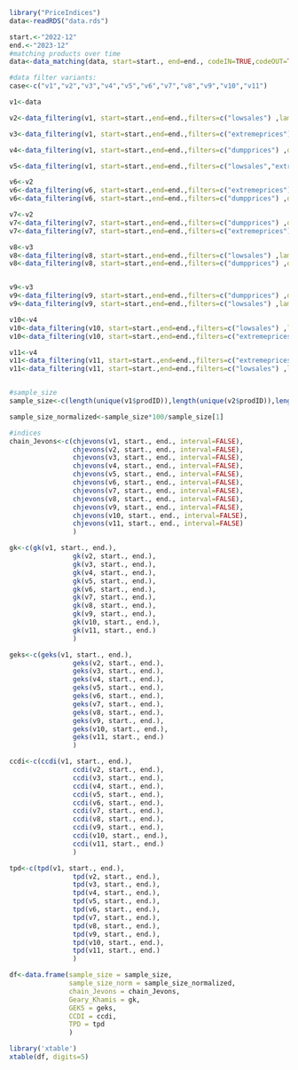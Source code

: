 

```{r}
library("PriceIndices")
data<-readRDS("data.rds")
```


```{r}
start.<-"2022-12"
end.<-"2023-12"
#matching products over time
data<-data_matching(data, start=start., end=end., codeIN=TRUE,codeOUT=TRUE,description=TRUE, onlydescription=FALSE,precision=0.995,interval=TRUE)

#data filter variants:
case<-c("v1","v2","v3","v4","v5","v6","v7","v8","v9","v10","v11")

v1<-data

v2<-data_filtering(v1, start=start.,end=end.,filters=c("lowsales") ,lambda=1.25, interval=TRUE)

v3<-data_filtering(v1, start=start.,end=end.,filters=c("extremeprices") ,plimits=c(0.25,3), interval=TRUE)

v4<-data_filtering(v1, start=start.,end=end.,filters=c("dumpprices") ,dplimits=c(0.25,0.3), interval=TRUE)

v5<-data_filtering(v1, start=start.,end=end.,filters=c("lowsales","extremeprices","dumpprices") ,lambda=1.25,plimits=c(0.25,3),dplimits=c(0.25,0.3), interval=TRUE)

v6<-v2
v6<-data_filtering(v6, start=start.,end=end.,filters=c("extremeprices") ,plimits=c(0.25,3), interval=TRUE)
v6<-data_filtering(v6, start=start.,end=end.,filters=c("dumpprices") ,dplimits=c(0.25,0.3), interval=TRUE)

v7<-v2
v7<-data_filtering(v7, start=start.,end=end.,filters=c("dumpprices") ,dplimits=c(0.25,0.3), interval=TRUE)
v7<-data_filtering(v7, start=start.,end=end.,filters=c("extremeprices") ,plimits=c(0.25,3), interval=TRUE)

v8<-v3
v8<-data_filtering(v8, start=start.,end=end.,filters=c("lowsales") ,lambda=1.25, interval=TRUE)
v8<-data_filtering(v8, start=start.,end=end.,filters=c("dumpprices") ,dplimits=c(0.25,0.3), interval=TRUE)


v9<-v3
v9<-data_filtering(v9, start=start.,end=end.,filters=c("dumpprices") ,dplimits=c(0.25,0.3), interval=TRUE)
v9<-data_filtering(v9, start=start.,end=end.,filters=c("lowsales") ,lambda=1.25, interval=TRUE)

v10<-v4
v10<-data_filtering(v10, start=start.,end=end.,filters=c("lowsales") ,lambda=1.25, interval=TRUE)
v10<-data_filtering(v10, start=start.,end=end.,filters=c("extremeprices") ,plimits=c(0.25,3), interval=TRUE)

v11<-v4
v11<-data_filtering(v11, start=start.,end=end.,filters=c("extremeprices") ,plimits=c(0.25,3), interval=TRUE)
v11<-data_filtering(v11, start=start.,end=end.,filters=c("lowsales") ,lambda=1.25, interval=TRUE)


#sample_size
sample_size<-c(length(unique(v1$prodID)),length(unique(v2$prodID)),length(unique(v3$prodID)),length(unique(v4$prodID)),length(unique(v5$prodID)),length(unique(v6$prodID)),length(unique(v7$prodID)),length(unique(v8$prodID)),length(unique(v9$prodID)),length(unique(v10$prodID)),length(unique(v11$prodID)))

sample_size_normalized<-sample_size*100/sample_size[1]

#indices
chain_Jevons<-c(chjevons(v1, start., end., interval=FALSE),
                chjevons(v2, start., end., interval=FALSE),
                chjevons(v3, start., end., interval=FALSE),
                chjevons(v4, start., end., interval=FALSE),
                chjevons(v5, start., end., interval=FALSE),
                chjevons(v6, start., end., interval=FALSE),
                chjevons(v7, start., end., interval=FALSE),
                chjevons(v8, start., end., interval=FALSE),
                chjevons(v9, start., end., interval=FALSE),
                chjevons(v10, start., end., interval=FALSE),
                chjevons(v11, start., end., interval=FALSE)
                )

gk<-c(gk(v1, start., end.),
                gk(v2, start., end.),
                gk(v3, start., end.),
                gk(v4, start., end.),
                gk(v5, start., end.),
                gk(v6, start., end.),
                gk(v7, start., end.),
                gk(v8, start., end.),
                gk(v9, start., end.),
                gk(v10, start., end.),
                gk(v11, start., end.)
                )

geks<-c(geks(v1, start., end.),
                geks(v2, start., end.),
                geks(v3, start., end.),
                geks(v4, start., end.),
                geks(v5, start., end.),
                geks(v6, start., end.),
                geks(v7, start., end.),
                geks(v8, start., end.),
                geks(v9, start., end.),
                geks(v10, start., end.),
                geks(v11, start., end.)
                )

ccdi<-c(ccdi(v1, start., end.),
                ccdi(v2, start., end.),
                ccdi(v3, start., end.),
                ccdi(v4, start., end.),
                ccdi(v5, start., end.),
                ccdi(v6, start., end.),
                ccdi(v7, start., end.),
                ccdi(v8, start., end.),
                ccdi(v9, start., end.),
                ccdi(v10, start., end.),
                ccdi(v11, start., end.)
                )

tpd<-c(tpd(v1, start., end.),
                tpd(v2, start., end.),
                tpd(v3, start., end.),
                tpd(v4, start., end.),
                tpd(v5, start., end.),
                tpd(v6, start., end.),
                tpd(v7, start., end.),
                tpd(v8, start., end.),
                tpd(v9, start., end.),
                tpd(v10, start., end.),
                tpd(v11, start., end.)
                )

df<-data.frame(sample_size = sample_size, 
               sample_size_norm = sample_size_normalized,
               chain_Jevons = chain_Jevons,
               Geary_Khamis = gk,
               GEKS = geks,
               CCDI = ccdi,
               TPD = tpd
               )

library('xtable')
xtable(df, digits=5)


```

